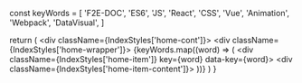 
  const keyWords = [
    'F2E-DOC',
    'ES6',
    'JS',
    'React',
    'CSS',
    'Vue',
    'Animation',
    'Webpack',
    'DataVisual',
  ]

  return (
    <div className={IndexStyles['home-cont']}>
      <div className={IndexStyles['home-wrapper']}>
        {keyWords.map((word) => (
          <div className={IndexStyles['home-item']} key={word} data-key={word}>
            <div className={IndexStyles['home-item-content']}></div>
          </div>
        ))}
      </div>
    </div>
  )
}

<Home />